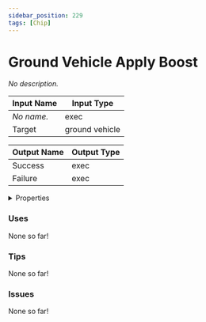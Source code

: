 ```yaml
---
sidebar_position: 229
tags: [Chip]
---
```


# Ground Vehicle Apply Boost

*No description.*



| Input Name | Input Type |
|-----------|-----------|
| *No name.* | exec |
| Target | ground vehicle |

| Output Name | Output Type |
|-----------|-----------|
| Success | exec |
| Failure | exec |


<details>
  <summary>Properties</summary>
  <div>
    <div>
    <table>
      <thead>
        <tr>
          <th>Is beta required?</th>
          <th>❌</th>
        </tr>
        <tr>
          <th>Is this chip a trolling risk?</th>
          <th>❌</th>
        </tr>
        <tr>
          <th>Chip UUPD</th>
          <th>29dd429b-81e5-40c7-b3b6-8d03bcc1eec3</th>
        </tr>
      </thead>
    </table>
    </div>
  </div>
</details>

### Uses

None so far!

### Tips

None so far!

### Issues

None so far!
